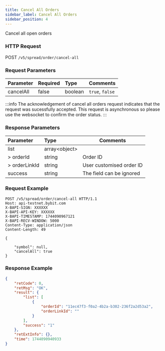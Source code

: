 ```yaml
---
title: Cancel All Orders
sidebar_label: Cancel All Orders
sidebar_position: 4
---
```

Cancel all open orders

### HTTP Request
POST `/v5/spread/order/cancel-all`

### Request Parameters
| Parameter | Required | Type | Comments|
|:----- |:-------|:-----|------ |
|cancelAll |false|boolean |`true`, `false`|

:::info
The acknowledgement of cancel all orders request indicates that the request was sucessfully accepted. This request is asynchronous so please use the websocket to confirm the order status.
:::

### Response Parameters
| Parameter | Type | Comments|
|:----- |:-----|----- |
|list |array&lt;object&gt; ||
|> orderId |string |Order ID |
|> orderLinkId |string |User customised order ID |
|success |string |The field can be ignored|

### Request Example

```http
POST /v5/spread/order/cancel-all HTTP/1.1
Host: api-testnet.bybit.com
X-BAPI-SIGN: XXXXXX
X-BAPI-API-KEY: XXXXXX
X-BAPI-TIMESTAMP: 1744090967121
X-BAPI-RECV-WINDOW: 5000
Content-Type: application/json
Content-Length: 49

{
   
    "symbol": null,
    "cancelAll": true
}
```

### Response Example
```json
{
    "retCode": 0,
    "retMsg": "OK",
    "result": {
        "list": [
            {
                "orderId": "11ec47f3-f0a2-4b2a-b302-236f2a2d53a2",
                "orderLinkId": ""
            }
        ],
        "success": "1"
    },
    "retExtInfo": {},
    "time": 1744090940933
}
```
